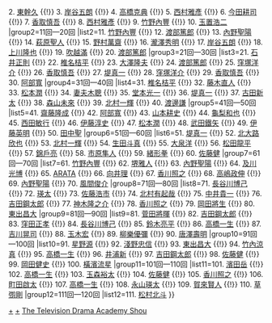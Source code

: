 {{Navbox
|name=日劇學院賞最佳男配角
|title=[[日劇學院賞|{{color|#dddd88"|日劇學院賞}}]]最佳男配角
|basestyle=background-color:#B22222;color:#dd8
|group1=1回—10回
|list1=1. [[岸谷五朗]] {{!}} 2. [[東幹久]] {{!}} 3. [[岸谷五朗]] {{!}} 4. [[高橋克典]] {{!}} 5. [[西村雅彥]] {{!}} 6. [[今田耕司]] {{!}} 7. [[香取慎吾]] {{!}} 8. [[西村雅彥]] {{!}} 9. [[竹野內豐]] {{!}} 10. [[玉置浩二]]
|group2=11回—20回
|list2=11. [[竹野內豐]] {{!}} 12. [[渡部篤郎]] {{!}} 13. [[內野聖陽]] {{!}} 14. [[萩原聖人]] {{!}} 15. [[野村萬齋]] {{!}} 16. [[瀧澤秀明]] {{!}} 17. [[岸谷五朗]] {{!}} 18. [[上川隆也]] {{!}} 19. [[吹越滿]] {{!}} 20. [[渡部篤郎]]
|group3=21回—30回
|list3=21. [[石井正則]] {{!}} 22. [[椎名桔平]] {{!}} 23. [[大澤隆夫]] {{!}} 24. [[渡部篤郎]] {{!}} 25. [[窪塚洋介]] {{!}} 26. [[香取慎吾]] {{!}} 27. [[堤真一]] {{!}} 28. [[窪塚洋介]] {{!}} 29. [[香取慎吾]] {{!}} 30. [[阿部寬]]
|group4=31回—40回
|list4=31. [[椎名桔平]] {{!}} 32. [[藤木直人]] {{!}} 33. [[松本潤]] {{!}} 34. [[妻夫木聰]] {{!}} 35. [[堂本光一]] {{!}} 36. [[堤真一]] {{!}} 37. [[古田新太]] {{!}} 38. [[森山未來]] {{!}} 39. [[北村一輝]] {{!}} 40. [[渡邊謙]]
|group5=41回—50回
|list5=41. [[齋藤隆成]] {{!}} 42. [[阿部寬]] {{!}} 43. [[山本耕史]] {{!}} 44. [[龜梨和也]] {{!}} 45. [[西田敏行]] {{!}} 46. [[伊藤淳史]] {{!}} 47. [[松本潤]] {{!}} 48. [[武田鐵矢]] {{!}} 49. [[伊藤英明]] {{!}} 50. [[田中聖]]
|group6=51回—60回
|list6=51. [[堤真一]] {{!}} 52. [[北大路欣也]] {{!}} 53. [[北村一輝]] {{!}} 54. [[生田斗真]] {{!}} 55. [[大泉洋]] {{!}} 56. [[松田龍平]] {{!}} 57. [[錦戶亮]] {{!}} 58. [[市原隼人]] {{!}} 59. [[緒形拳]] {{!}} 60. [[佐藤健]]
|group7=61回—70回
|list7=61. [[竹野內豐]] {{!}} 62. [[堺雅人]] {{!}} 63. [[內野聖陽]] {{!}} 64. [[及川光博]] {{!}} 65. [[井浦新|ARATA]] {{!}} 66. [[向井理]] {{!}} 67. [[香川照之]] {{!}} 68. [[高嶋政伸]] {{!}} 69. [[內野聖陽]] {{!}} 70. [[風間俊介]]
|group8=71回—80回
|list8=71. [[長谷川博己]] {{!}} 72. [[永山瑛太|瑛太]] {{!}} 73. [[佐藤浩市]] {{!}} 74. [[北村有起哉]] {{!}} 75. [[中井貴一]] {{!}} 76. [[吉田鋼太郎]] {{!}} 77. [[神木隆之介]] {{!}} 78. [[香川照之]] {{!}} 79. [[岡田將生]] {{!}} 80. [[東出昌大]]
|group9=81回—90回
|list9=81. [[菅田將暉]] {{!}} 82. [[吉田鋼太郎]] {{!}} 83. [[窪田正孝]] {{!}} 84. [[長谷川博己]] {{!}} 85. [[鈴木亮平]] {{!}} 86. [[高橋一生]] {{!}} 87. [[吉川晃司]] {{!}} 88. [[玉木宏]] {{!}} 89. [[柳樂優彌]] {{!}} 90. [[唐澤壽明]]
|group10=91回—100回
|list10=91. [[星野源]] {{!}} 92. [[淺野忠信]] {{!}} 93. [[東出昌大]] {{!}} 94. [[竹內涼真]] {{!}} 95. [[高橋一生]] {{!}} 96. [[井浦新]] {{!}} 97. [[吉田鋼太郎]] {{!}} 98. [[佐藤健]] {{!}} 99. [[岡田健史]] {{!}} 100. [[橫濱流星]]
|group11=101回—110回
|list11=101. [[濱田岳]] {{!}} 102. [[高橋一生]] {{!}} 103. [[玉森裕太]] {{!}} 104. [[佐藤健]] {{!}} 105. [[香川照之]] {{!}} 106. [[町田啟太]] {{!}} 107. [[高橋一生]] {{!}} 108. [[永山瑛太]] {{!}} 109. [[賀來賢人]] {{!}} 110. [[草彅剛]]
|group12=111回—120回
|list12=111. [[松村北斗]]
}}
<noinclude>
{{collapsible option}}
[[Category:日劇學院賞|+]]
[[Category:日劇學院賞最佳男配角得主|+]]
[[Category:日本電視獎項模板|The Television Drama Academy Shou]]
</noinclude>
